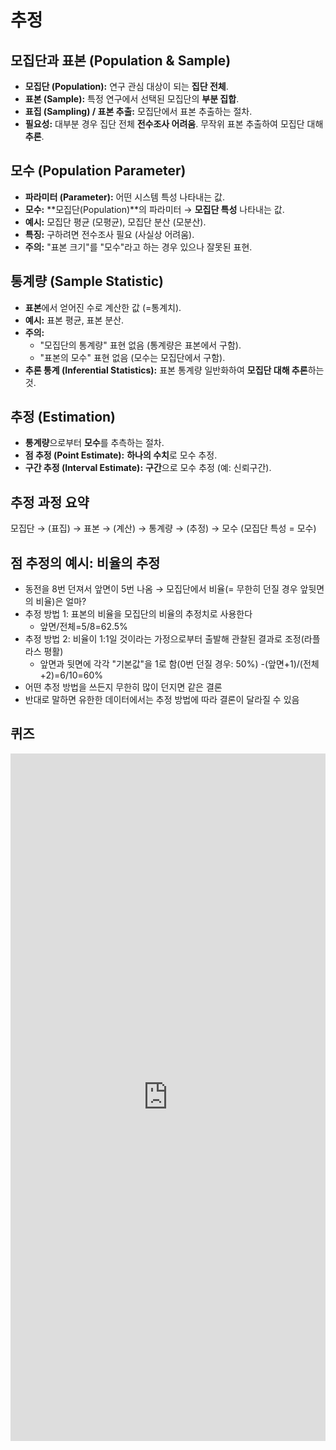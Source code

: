 # 추정

## 모집단과 표본 (Population & Sample)

*   **모집단 (Population):** 연구 관심 대상이 되는 **집단 전체**.
*   **표본 (Sample):** 특정 연구에서 선택된 모집단의 **부분 집합**.
*   **표집 (Sampling) / 표본 추출:** 모집단에서 표본 추출하는 절차.
*   **필요성:** 대부분 경우 집단 전체 **전수조사 어려움**. 무작위 표본 추출하여 모집단 대해 **추론**.


## 모수 (Population Parameter)

*   **파라미터 (Parameter):** 어떤 시스템 특성 나타내는 값.
*   **모수:** **모집단(Population)**의 파라미터 → **모집단 특성** 나타내는 값.
*   **예시:** 모집단 평균 (모평균), 모집단 분산 (모분산).
*   **특징:** 구하려면 전수조사 필요 (사실상 어려움).
*   **주의:** "표본 크기"를 "모수"라고 하는 경우 있으나 잘못된 표현.

## 통계량 (Sample Statistic)

*   **표본**에서 얻어진 수로 계산한 값 (=통계치).
*   **예시:** 표본 평균, 표본 분산.
*   **주의:**
    *   "모집단의 통계량" 표현 없음 (통계량은 표본에서 구함).
    *   "표본의 모수" 표현 없음 (모수는 모집단에서 구함).
*   **추론 통계 (Inferential Statistics):** 표본 통계량 일반화하여 **모집단 대해 추론**하는 것.

## 추정 (Estimation)

*   **통계량**으로부터 **모수**를 추측하는 절차.
*   **점 추정 (Point Estimate):** **하나의 수치**로 모수 추정.
*   **구간 추정 (Interval Estimate):** **구간**으로 모수 추정 (예: 신뢰구간).

## 추정 과정 요약

모집단 → (표집) → 표본 → (계산) → 통계량 → (추정) → 모수
(모집단 특성 = 모수)

## 점 추정의 예시: 비율의 추정
- 동전을 8번 던져서 앞면이 5번 나옴 → 모집단에서 비율(= 무한히 던질 경우 앞뒷면의 비율)은 얼마?
- 추정 방법 1: 표본의 비율을 모집단의 비율의 추정치로 사용한다
    - 앞면/전체=5/8=62.5%
- 추정 방법 2: 비율이 1:1일 것이라는 가정으로부터 출발해 관찰된 결과로 조정(라플라스 평활)
    - 앞면과 뒷면에 각각 "기본값"을 1로 함(0번 던질 경우: 50%)
    -(앞면+1)/(전체+2)=6/10=60%
- 어떤 추정 방법을 쓰든지 무한히 많이 던지면 같은 결론
- 반대로 말하면 유한한 데이터에서는 추정 방법에 따라 결론이 달라질 수 있음

## 퀴즈

<iframe src="https://tally.so/embed/wvbOlg?alignLeft=1&hideTitle=1&transparentBackground=1&dynamicHeight=1" loading="lazy" width="100%" height="1100" frameborder="0" marginheight="0" marginwidth="0" title="[통계] 추정"></iframe>
